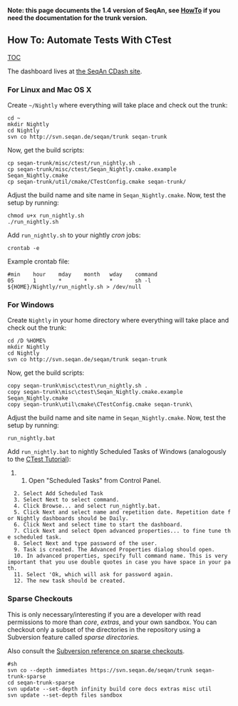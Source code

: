 
'''Note: this page documents the 1.4 version of SeqAn, see [[HowTo]] if you need the documentation for the trunk version.'''
== How To: Automate Tests With CTest ==

[[TOC]]

The dashboard lives at [http://www.seqan.de/cdash/index.php?project=SeqAn the SeqAn CDash site].

=== For Linux and Mac OS X ===

Create <tt>~/Nightly</tt> where everything will take place and check out the trunk:

<pre>
cd ~
mkdir Nightly
cd Nightly
svn co http://svn.seqan.de/seqan/trunk seqan-trunk
</pre>

Now, get the build scripts:

<pre>
cp seqan-trunk/misc/ctest/run_nightly.sh .
cp seqan-trunk/misc/ctest/Seqan_Nightly.cmake.example Seqan_Nightly.cmake
cp seqan-trunk/util/cmake/CTestConfig.cmake seqan-trunk/
</pre>

Adjust the build name and site name in <tt>Seqan_Nightly.cmake</tt>.
Now, test the setup by running:

<pre>
chmod u+x run_nightly.sh
./run_nightly.sh
</pre>

Add <tt>run_nightly.sh</tt> to your nightly ''cron'' jobs:

<pre>
crontab -e
</pre>

Example crontab file:

<pre>
#min    hour    mday    month   wday    command
05      1       *       *       *       sh -l ${HOME}/Nightly/run_nightly.sh > /dev/null
</pre>

=== For Windows ===

Create <tt>Nightly</tt> in your home directory where everything will take place and check out the trunk:

<pre>
cd /D %HOME%
mkdir Nightly
cd Nightly
svn co http://svn.seqan.de/seqan/trunk seqan-trunk
</pre>

Now, get the build scripts:

<pre>
copy seqan-trunk\misc\ctest\run_nightly.sh .
copy seqan-trunk\misc\ctest\Seqan_Nightly.cmake.example Seqan_Nightly.cmake
copy seqan-trunk\util\cmake\CTestConfig.cmake seqan-trunk\
</pre>

Adjust the build name and site name in <tt>Seqan_Nightly.cmake</tt>.
Now, test the setup by running:

<pre>
run_nightly.bat
</pre>

Add <tt>run_nightly.bat</tt> to nightly Scheduled Tasks of Windows (analogously to the [http://www.vtk.org/Wiki/CMake_Scripting_Of_CTest#On_Windows_.2F_Cygwin_.2F_MinGW CTest Tutorial]):

##Open "Scheduled Tasks" from Control Panel.
   2. Select Add Scheduled Task
   3. Select Next to select command.
   4. Click Browse... and select <tt>run_nightly.bat</tt>.
   5. Click Next and select name and repetition date. Repetition date for Nightly dashboards should be Daily.
   6. Click Next and select time to start the dashboard.
   7. Click Next and select Open advanced properties... to fine tune the scheduled task.
   8. Select Next and type password of the user.
   9. Task is created. The Advanced Properties dialog should open.
   10. In advanced properties, specify full command name. This is very important that you use double quotes in case you have space in your path.
   11. Select 'Ok, which will ask for password again.
   12. The new task should be created.

=== Sparse Checkouts ===

This is only necessary/interesting if you are a developer with read permissions to more than ''core'', ''extras'', and your own sandbox.
You can checkout only a subset of the directories in the repository using a Subversion feature called ''sparse directories.''

Also consult the  [http://svnbook.red-bean.com/en/1.5/svn.advanced.sparsedirs.html Subversion reference on sparse checkouts].

<pre>
#sh
svn co --depth immediates https://svn.seqan.de/seqan/trunk seqan-trunk-sparse
cd seqan-trunk-sparse
svn update --set-depth infinity build core docs extras misc util
svn update --set-depth files sandbox
</pre>



{{TracNotice|{{PAGENAME}}}}